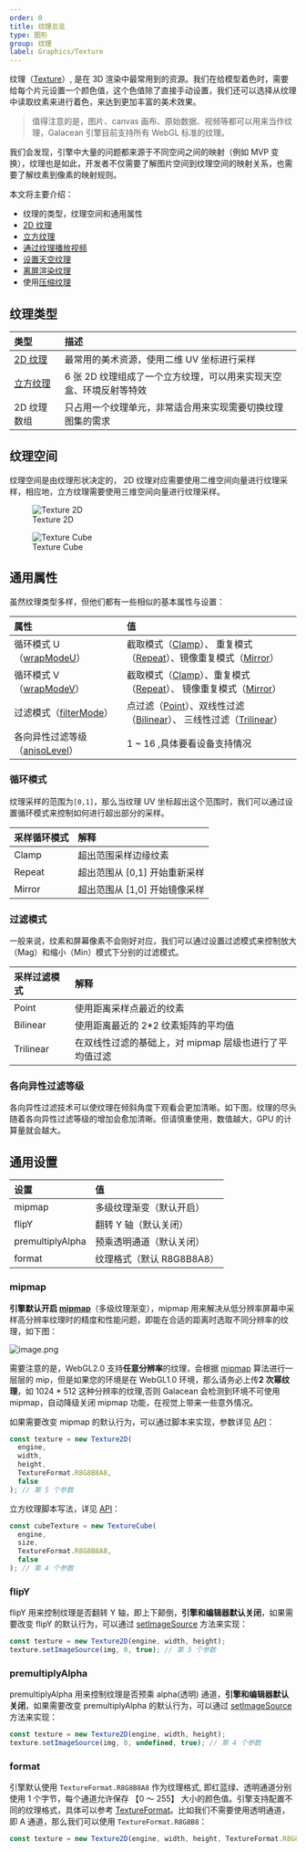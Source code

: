 ```yaml
---
order: 0
title: 纹理总览
type: 图形
group: 纹理
label: Graphics/Texture
---
```


纹理（[Texture](/apis/core/#Texture)）, 是在 3D 渲染中最常用到的资源。我们在给模型着色时，需要给每个片元设置一个颜色值，这个色值除了直接手动设置，我们还可以选择从纹理中读取纹素来进行着色，来达到更加丰富的美术效果。

> 值得注意的是，图片、canvas 画布、原始数据、视频等都可以用来当作纹理，Galacean 引擎目前支持所有 WebGL 标准的纹理。

我们会发现，引擎中大量的问题都来源于不同空间之间的映射（例如 MVP 变换），纹理也是如此，开发者不仅需要了解图片空间到纹理空间的映射关系，也需要了解纹素到像素的映射规则。

本文将主要介绍：

- 纹理的类型，纹理空间和通用属性
- [2D 纹理](/docs/graphics/texture/2d/)
- [立方纹理](/docs/graphics/texture/cube/)
- [通过纹理播放视频](/docs/graphics/texture/2d/)
- [设置天空纹理](/docs/graphics/background/sky/)
- [离屏渲染纹理](/docs/graphics/texture/rtt/)
- 使用[压缩纹理](/docs/graphics/texture/compression/)

## 纹理类型

| 类型                                     | 描述                                                               |
| :--------------------------------------- | :----------------------------------------------------------------- |
| [2D 纹理](/docs/graphics/texture/2d/)    | 最常用的美术资源，使用二维 UV 坐标进行采样                         |
| [立方纹理](/docs/graphics/texture/cube/) | 6 张 2D 纹理组成了一个立方纹理，可以用来实现天空盒、环境反射等特效 |
| 2D 纹理数组                              | 只占用一个纹理单元，非常适合用来实现需要切换纹理图集的需求         |

## 纹理空间

纹理空间是由纹理形状决定的， 2D 纹理对应需要使用二维空间向量进行纹理采样，相应地，立方纹理需要使用三维空间向量进行纹理采样。

<div style={{display: "flex", gap: "20px"}}>
  <figure style={{flex:1}}>
  <Image alt="Texture 2D" src="https://mdn.alipayobjects.com/huamei_yo47yq/afts/img/A*lQ29R7W1ufsAAAAAAAAAAAAADhuCAQ/original" style={{zoom: "50%"}} />
  <figcaption style={{textAlign: "center", color: "#889096", fontSize: "12px"}}>Texture 2D</figcaption>
	</figure>
  <figure style={{flex:1}}>
    <Image alt="Texture Cube" src="https://gw.alipayobjects.com/mdn/rms_d27172/afts/img/A*X752S5pQSB0AAAAAAAAAAAAAARQnAQ" style={{zoom: "80%"}} />
    <figcaption style={{textAlign: "center", color: "#889096", fontSize: "12px"}}>Texture Cube</figcaption>
  </figure>
</div>

## 通用属性

虽然纹理类型多样，但他们都有一些相似的基本属性与设置：

| 属性                                                            | 值                                                                                                                                                                                         |
| :-------------------------------------------------------------- | :----------------------------------------------------------------------------------------------------------------------------------------------------------------------------------------- |
| 循环模式 U（[wrapModeU](/apis/core/#Texture-wrapModeU)）         | 截取模式（[Clamp](/apis/core/#TextureWrapMode-Clamp)）、 重复模式（[Repeat](/apis/core/#TextureWrapMode-Repeat)）、镜像重复模式（[Mirror](/apis/core/#TextureWrapMode-Mirror)）               |
| 循环模式 V（[wrapModeV](/apis/core/#Texture-wrapModeV)）         | 截取模式（[Clamp](/apis/core/#TextureWrapMode-Clamp)）、重复模式（[Repeat](/apis/core/#TextureWrapMode-Repeat)）、 镜像重复模式（[Mirror](/apis/core/#TextureWrapMode-Mirror)）               |
| 过滤模式（[filterMode](/apis/core/#Texture-filterMode)）         | 点过滤（[Point](/apis/core/#TextureFilterMode-Point)）、双线性过滤（[Bilinear](/apis/core/#TextureFilterMode-Bilinear)）、 三线性过滤（[Trilinear](/apis/core/#TextureFilterMode-Trilinear)） |
| 各向异性过滤等级（[anisoLevel](/apis/core/#Texture-anisoLevel)） | 1 ~ 16 ,具体要看设备支持情况                                                                                                                                                               |

### 循环模式

纹理采样的范围为`[0,1]`，那么当纹理 UV 坐标超出这个范围时，我们可以通过设置循环模式来控制如何进行超出部分的采样。

| 采样循环模式 | 解释                          |
| :----------- | :---------------------------- |
| Clamp        | 超出范围采样边缘纹素          |
| Repeat       | 超出范围从 [0,1] 开始重新采样 |
| Mirror       | 超出范围从 [1,0] 开始镜像采样 |

<playground src="wrap-mode.ts"></playground>

### 过滤模式

一般来说，纹素和屏幕像素不会刚好对应，我们可以通过设置过滤模式来控制放大（Mag）和缩小（Min）模式下分别的过滤模式。

| 采样过滤模式 | 解释                                                   |
| :----------- | :----------------------------------------------------- |
| Point        | 使用距离采样点最近的纹素                               |
| Bilinear     | 使用距离最近的 2\*2 纹素矩阵的平均值                   |
| Trilinear    | 在双线性过滤的基础上，对 mipmap 层级也进行了平均值过滤 |

<playground src="filter-mode.ts"></playground>

### 各向异性过滤等级

各向异性过滤技术可以使纹理在倾斜角度下观看会更加清晰。如下图，纹理的尽头随着各向异性过滤等级的增加会愈加清晰。但请慎重使用，数值越大，GPU 的计算量就会越大。

<playground src="texture-aniso.ts"></playground>

## 通用设置

| 设置             | 值                        |
| :--------------- | :------------------------ |
| mipmap           | 多级纹理渐变（默认开启）  |
| flipY            | 翻转 Y 轴（默认关闭）     |
| premultiplyAlpha | 预乘透明通道（默认关闭）  |
| format           | 纹理格式（默认 R8G8B8A8） |

### mipmap

**引擎默认开启 [mipmap](/apis/core/#Texture-generateMipmaps)**（多级纹理渐变），mipmap 用来解决从低分辨率屏幕中采样高分辨率纹理时的精度和性能问题，即能在合适的距离时选取不同分辨率的纹理，如下图：

![image.png](https://gw.alipayobjects.com/mdn/rms_d27172/afts/img/A*mTBvTJ7Czt4AAAAAAAAAAAAAARQnAQ)

需要注意的是，WebGL2.0 支持**任意分辨率**的纹理，会根据 [mipmap](http://download.nvidia.com/developer/Papers/2005/NP2_Mipmapping/NP2_Mipmap_Creation.pdf) 算法进行一层层的 mip，但是如果您的环境是在 WebGL1.0 环境，那么请务必上传**2 次幂纹理**，如 1024 \* 512 这种分辨率的纹理,否则 Galacean 会检测到环境不可使用 mipmap，自动降级关闭 mipmap 功能，在视觉上带来一些意外情况。

如果需要改变 mipmap 的默认行为，可以通过脚本来实现，参数详见 [API](/apis/core/#Texture2D-constructor)：

```typescript
const texture = new Texture2D(
  engine,
  width,
  height,
  TextureFormat.R8G8B8A8,
  false
); // 第 5 个参数
```

立方纹理脚本写法，详见 [API](/apis/core/#TextureCube-constructor)：

```typescript
const cubeTexture = new TextureCube(
  engine,
  size,
  TextureFormat.R8G8B8A8,
  false
); // 第 4 个参数
```

<playground src="texture-mipmap.ts"></playground>

### flipY

flipY 用来控制纹理是否翻转 Y 轴，即上下颠倒，**引擎和编辑器默认关闭**，如果需要改变 flipY 的默认行为，可以通过 [setImageSource](/apis/core/#Texture2D-setImageSource) 方法来实现：

```typescript
const texture = new Texture2D(engine, width, height);
texture.setImageSource(img, 0, true); // 第 3 个参数
```

### premultiplyAlpha

premultiplyAlpha 用来控制纹理是否预乘 alpha(透明) 通道，**引擎和编辑器默认关闭**，如果需要改变 premultiplyAlpha 的默认行为，可以通过 [setImageSource](/apis/core/#Texture2D-setImageSource) 方法来实现：

```typescript
const texture = new Texture2D(engine, width, height);
texture.setImageSource(img, 0, undefined, true); // 第 4 个参数
```

### format

引擎默认使用 `TextureFormat.R8G8B8A8` 作为纹理格式, 即红蓝绿、透明通道分别使用 1 个字节，每个通道允许保存 【0 ～ 255】 大小的颜色值。引擎支持配置不同的纹理格式，具体可以参考 [TextureFormat](/apis/core/#TextureFormat)。比如我们不需要使用透明通道，即 A 通道，那么我们可以使用 `TextureFormat.R8G8B8`：

```typescript
const texture = new Texture2D(engine, width, height, TextureFormat.R8G8B8);
```
